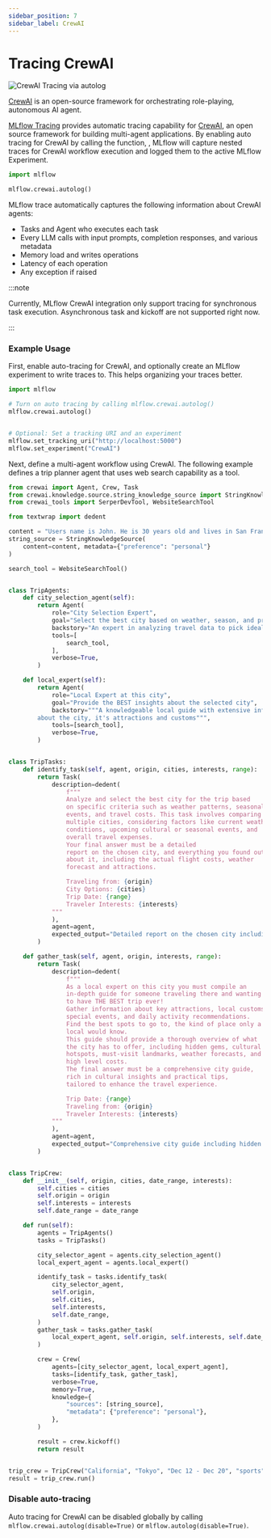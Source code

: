 ```yaml
---
sidebar_position: 7
sidebar_label: CrewAI
---
```



# Tracing CrewAI

![CrewAI Tracing via autolog](/images/llms/crewai/crewai-tracing.gif)

[CrewAI](https://www.crewai.com/) is an open-source framework for orchestrating role-playing, autonomous AI agent.

[MLflow Tracing](../../) provides automatic tracing capability for [CrewAI](https://www.crewai.com/), an open source framework for building multi-agent applications. By enabling auto tracing
for CrewAI by calling the <APILink fn="mlflow.crewai.autolog" /> function, , MLflow will capture nested traces for CrewAI workflow execution and logged them to the active MLflow Experiment.

```python
import mlflow

mlflow.crewai.autolog()
```

MLflow trace automatically captures the following information about CrewAI agents:

* Tasks and Agent who executes each task
* Every LLM calls with input prompts, completion responses, and various metadata
* Memory load and writes operations
* Latency of each operation
* Any exception if raised

:::note

Currently, MLflow CrewAI integration only support tracing for synchronous task execution. Asynchronous task and kickoff are not supported right now.

:::

### Example Usage


First, enable auto-tracing for CrewAI, and optionally create an MLflow experiment to write traces to. This helps organizing your traces better.

```python
import mlflow

# Turn on auto tracing by calling mlflow.crewai.autolog()
mlflow.crewai.autolog()


# Optional: Set a tracking URI and an experiment
mlflow.set_tracking_uri("http://localhost:5000")
mlflow.set_experiment("CrewAI")
```

Next, define a multi-agent workflow using CrewAI. The following example defines a trip planner agent that uses web search capability as a tool.

```python
from crewai import Agent, Crew, Task
from crewai.knowledge.source.string_knowledge_source import StringKnowledgeSource
from crewai_tools import SerperDevTool, WebsiteSearchTool

from textwrap import dedent

content = "Users name is John. He is 30 years old and lives in San Francisco."
string_source = StringKnowledgeSource(
    content=content, metadata={"preference": "personal"}
)

search_tool = WebsiteSearchTool()


class TripAgents:
    def city_selection_agent(self):
        return Agent(
            role="City Selection Expert",
            goal="Select the best city based on weather, season, and prices",
            backstory="An expert in analyzing travel data to pick ideal destinations",
            tools=[
                search_tool,
            ],
            verbose=True,
        )

    def local_expert(self):
        return Agent(
            role="Local Expert at this city",
            goal="Provide the BEST insights about the selected city",
            backstory="""A knowledgeable local guide with extensive information
        about the city, it's attractions and customs""",
            tools=[search_tool],
            verbose=True,
        )


class TripTasks:
    def identify_task(self, agent, origin, cities, interests, range):
        return Task(
            description=dedent(
                f"""
                Analyze and select the best city for the trip based
                on specific criteria such as weather patterns, seasonal
                events, and travel costs. This task involves comparing
                multiple cities, considering factors like current weather
                conditions, upcoming cultural or seasonal events, and
                overall travel expenses.
                Your final answer must be a detailed
                report on the chosen city, and everything you found out
                about it, including the actual flight costs, weather
                forecast and attractions.

                Traveling from: {origin}
                City Options: {cities}
                Trip Date: {range}
                Traveler Interests: {interests}
            """
            ),
            agent=agent,
            expected_output="Detailed report on the chosen city including flight costs, weather forecast, and attractions",
        )

    def gather_task(self, agent, origin, interests, range):
        return Task(
            description=dedent(
                f"""
                As a local expert on this city you must compile an
                in-depth guide for someone traveling there and wanting
                to have THE BEST trip ever!
                Gather information about key attractions, local customs,
                special events, and daily activity recommendations.
                Find the best spots to go to, the kind of place only a
                local would know.
                This guide should provide a thorough overview of what
                the city has to offer, including hidden gems, cultural
                hotspots, must-visit landmarks, weather forecasts, and
                high level costs.
                The final answer must be a comprehensive city guide,
                rich in cultural insights and practical tips,
                tailored to enhance the travel experience.

                Trip Date: {range}
                Traveling from: {origin}
                Traveler Interests: {interests}
            """
            ),
            agent=agent,
            expected_output="Comprehensive city guide including hidden gems, cultural hotspots, and practical travel tips",
        )


class TripCrew:
    def __init__(self, origin, cities, date_range, interests):
        self.cities = cities
        self.origin = origin
        self.interests = interests
        self.date_range = date_range

    def run(self):
        agents = TripAgents()
        tasks = TripTasks()

        city_selector_agent = agents.city_selection_agent()
        local_expert_agent = agents.local_expert()

        identify_task = tasks.identify_task(
            city_selector_agent,
            self.origin,
            self.cities,
            self.interests,
            self.date_range,
        )
        gather_task = tasks.gather_task(
            local_expert_agent, self.origin, self.interests, self.date_range
        )

        crew = Crew(
            agents=[city_selector_agent, local_expert_agent],
            tasks=[identify_task, gather_task],
            verbose=True,
            memory=True,
            knowledge={
                "sources": [string_source],
                "metadata": {"preference": "personal"},
            },
        )

        result = crew.kickoff()
        return result


trip_crew = TripCrew("California", "Tokyo", "Dec 12 - Dec 20", "sports")
result = trip_crew.run()
```

### Disable auto-tracing

Auto tracing for CrewAI can be disabled globally by calling `mlflow.crewai.autolog(disable=True)` or `mlflow.autolog(disable=True)`.